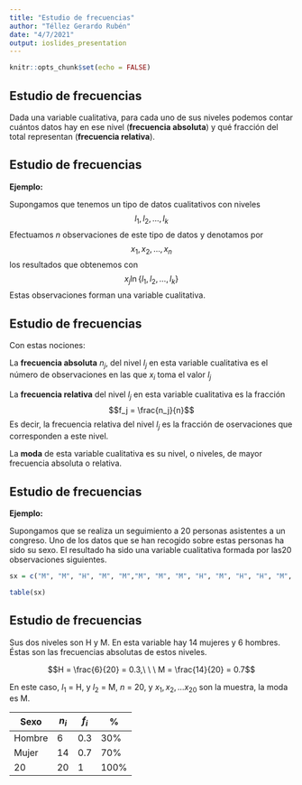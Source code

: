 ---
title: "Estudio de frecuencias"
author: "Téllez Gerardo Rubén"
date: "4/7/2021"
output: ioslides_presentation
---

```{r setup, include=FALSE}
knitr::opts_chunk$set(echo = FALSE)
```

## Estudio de frecuencias

Dada una variable cualitativa, para cada uno de sus niveles podemos contar cuántos datos hay en ese nivel (__frecuencia absoluta__) y qué fracción del total representan (__frecuencia relativa__).

## Estudio de frecuencias

__Ejemplo:__

Supongamos que tenemos un tipo de datos cualitativos con niveles
$$l_1, l_2, \dots, l_k$$
Efectuamos $n$ observaciones de este tipo de datos y denotamos por
$$x_1, x_2, \dots, x_n$$
los resultados que obtenemos con
$$x_j \ln \{ l_1, l_2,\dots, l_k \}$$
Estas observaciones forman una variable cualitativa.

## Estudio de frecuencias

Con estas nociones:

La __frecuencia absoluta__ $n_j$, del nivel $l_j$ en esta variable cualitativa es el número de observaciones en las que $x_i$ toma el valor $l_j$

La __frecuencia relativa__ del nivel $l_j$ en esta variable cualitativa es la fracción
$$f_j = \frac{n_j}{n}$$
Es decir, la frecuencia relativa del nivel $l_j$ es la fracción de oservaciones que corresponden a este nivel.

La __moda__ de esta variable cualitativa es su nivel, o niveles, de mayor frecuencia absoluta o relativa.

## Estudio de frecuencias

__Ejemplo:__

Supongamos que se realiza un seguimiento a 20 personas asistentes a un congreso. Uno de los datos que se han recogido sobre estas personas ha sido su sexo. El resultado ha sido una variable cualitativa formada por las20 observaciones siguientes.

```{r, comment=""}
sx = c("M", "M", "H", "M", "M","M", "M", "M", "H", "M", "H", "H", "M", "M", "H", "M", "M", "M", "M", "H")

table(sx)
```
## Estudio de frecuencias
Sus dos niveles son H y M. En esta variable hay 14 mujeres y 6 hombres. Éstas son las frecuencias absolutas de estos niveles.

$$H = \frac{6}{20} = 0.3,\ \ \ M = \frac{14}{20} = 0.7$$

En este caso, $l_1$ = H, y $l_2$ = M, $n$ = 20, y $x_1, x_2, \dots x_{20}$ son la muestra, la moda es M.

Sexo | $n_i$ | $f_i$ | %
-----|-------|-------|----
Hombre| 6    | 0.3   | 30%
Mujer| 14    | 0.7   | 70%
20   | 20    | 1     | 100%



































